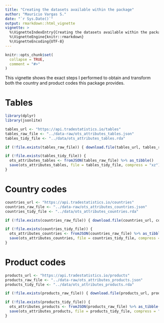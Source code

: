 ```yaml
---
title: "Creating the datasets available within the package"
author: "Mauricio Vargas S."
date: "`r Sys.Date()`"
output: rmarkdown::html_vignette
vignette: >
  %\VignetteIndexEntry{Creating the datasets available within the package}
  %\VignetteEngine{knitr::rmarkdown}
  %\VignetteEncoding{UTF-8}
---
```


```r
knitr::opts_chunk$set(
  collapse = TRUE,
  comment = "#>"
)
```

This vignette shows the exact steps I performed to obtain and transform both the country and product codes this package provides.

# Tables

```r
library(dplyr)
library(jsonlite)

tables_url <- "https://api.tradestatistics.io/tables"
tables_raw_file <- "../data-raw/ots_attributes_tables.json"
tables_tidy_file <- "../data/ots_attributes_tables.rda"

if (!file.exists(tables_raw_file)) { download.file(tables_url, tables_raw_file) }

if (!file.exists(tables_tidy_file)) {
  ots_attributes_tables <- fromJSON(tables_raw_file) %>% as_tibble()
  save(ots_attributes_tables, file = tables_tidy_file, compress = "xz")
}
```

# Country codes

```r
countries_url <- "https://api.tradestatistics.io/countries"
countries_raw_file <- "../data-raw/ots_attributes_countries.json"
countries_tidy_file <- "../data/ots_attributes_countries.rda"

if (!file.exists(countries_raw_file)) { download.file(countries_url, countries_raw_file) }

if (!file.exists(countries_tidy_file)) {
  ots_attributes_countries <- fromJSON(countries_raw_file) %>% as_tibble()
  save(ots_attributes_countries, file = countries_tidy_file, compress = "xz")
}
```

# Product codes

```r
products_url <- "https://api.tradestatistics.io/products"
products_raw_file <- "../data-raw/ots_attributes_products.json"
products_tidy_file <- "../data/ots_attributes_products.rda"

if (!file.exists(products_raw_file)) { download.file(products_url, products_raw_file) }

if (!file.exists(products_tidy_file)) {
  ots_attributes_products <- fromJSON(products_raw_file) %>% as_tibble()
  save(ots_attributes_products, file = products_tidy_file, compress = "xz")
}
```
